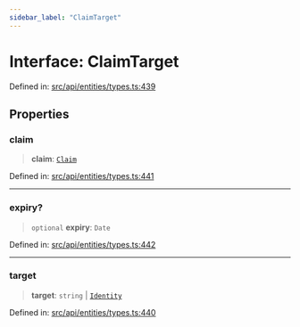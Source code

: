 ```yaml
---
sidebar_label: "ClaimTarget"
---
```


# Interface: ClaimTarget

Defined in: [src/api/entities/types.ts:439](https://github.com/PolymeshAssociation/polymesh-sdk/blob/bee6a2fe7a8ce5db42a6982e793782182cde2153/src/api/entities/types.ts#L439)

## Properties

### claim

> **claim**: [`Claim`](../type-aliases/Claim.mdx)

Defined in: [src/api/entities/types.ts:441](https://github.com/PolymeshAssociation/polymesh-sdk/blob/bee6a2fe7a8ce5db42a6982e793782182cde2153/src/api/entities/types.ts#L441)

***

### expiry?

> `optional` **expiry**: `Date`

Defined in: [src/api/entities/types.ts:442](https://github.com/PolymeshAssociation/polymesh-sdk/blob/bee6a2fe7a8ce5db42a6982e793782182cde2153/src/api/entities/types.ts#L442)

***

### target

> **target**: `string` \| [`Identity`](../../Identity/classes/Identity.mdx)

Defined in: [src/api/entities/types.ts:440](https://github.com/PolymeshAssociation/polymesh-sdk/blob/bee6a2fe7a8ce5db42a6982e793782182cde2153/src/api/entities/types.ts#L440)
